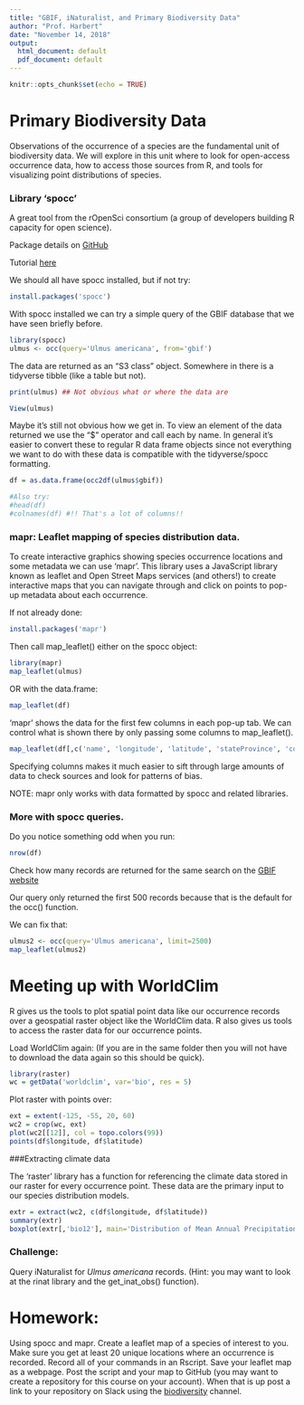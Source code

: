 ```yaml
---
title: "GBIF, iNaturalist, and Primary Biodiversity Data"
author: "Prof. Harbert"
date: "November 14, 2018"
output:
  html_document: default
  pdf_document: default
---
```


```r
knitr::opts_chunk$set(echo = TRUE)
```

# Primary Biodiversity Data

Observations of the occurrence of a species are the fundamental unit of biodiversity data. We will explore in this unit where to look for open-access occurrence data, how to access those sources from R, and tools for visualizing point distributions of species.

### Library 'spocc'

A great tool from the rOpenSci consortium (a group of developers building R capacity for open science).

Package details on [GitHub](https://github.com/ropensci/spocc)

Tutorial [here](https://ropensci.org/tutorials/spocc_tutorial/)

We should all have spocc installed, but if not try:

```r

install.packages('spocc')

```


With spocc installed we can try a simple query of the GBIF database that we have seen briefly before. 

```r
library(spocc)
ulmus <- occ(query='Ulmus americana', from='gbif')
```

The data are returned as an "S3 class" object. Somewhere in there is a tidyverse tibble (like a table but not).

```r
print(ulmus) ## Not obvious what or where the data are
```

```r
View(ulmus)
```

Maybe it's still not obvious how we get in. To view an element of the data returned we use the "$" operator and call each by name. In general it's easier to convert these to regular R data frame objects since not everything we want to do with these data is compatible with the tidyverse/spocc formatting.

```r

df = as.data.frame(occ2df(ulmus$gbif))

#Also try:
#head(df)
#colnames(df) #!! That's a lot of columns!!

```


### mapr: Leaflet mapping of species distribution data.

To create interactive graphics showing species occurrence locations and some metadata we can use 'mapr'. This library uses a JavaScript library known as leaflet and Open Street Maps services (and others!) to create interactive maps that you can navigate through and click on points to pop-up metadata about each occurrence.

If not already done:
```r
install.packages('mapr')
```

Then call map_leaflet() either on the spocc object:

```r
library(mapr)
map_leaflet(ulmus)

```

OR with the data.frame:

```r
map_leaflet(df)
```


'mapr' shows the data for the first few columns in each pop-up tab. We can control what is shown there by only passing some columns to map_leaflet(). 

```r
map_leaflet(df[,c('name', 'longitude', 'latitude', 'stateProvince', 'country', 'year', 'occurrenceID')])
```

Specifying columns makes it much easier to sift through large amounts of data to check sources and look for patterns of bias.

NOTE: mapr only works with data formatted by spocc and related libraries.

### More with spocc queries.

Do you notice something odd when you run:

```r
nrow(df)
```

Check how many records are returned for the same search on the [GBIF website](https://www.gbif.org/species/5361872) 

Our query only returned the first 500 records because that is the default for the occ() function.

We can fix that:

```r
ulmus2 <- occ(query='Ulmus americana', limit=2500)
map_leaflet(ulmus2)
```

# Meeting up with WorldClim

R gives us the tools to plot spatial point data like our occurrence records over a geospatial raster object like the WorldClim data. R also gives us tools to access the raster data for our occurrence points.

Load WorldClim again: (If you are in the same folder then you will not have to download the data again so this should be quick).

```r
library(raster)
wc = getData('worldclim', var='bio', res = 5)

```
Plot raster with points over:

```r
ext = extent(-125, -55, 20, 60)
wc2 = crop(wc, ext)
plot(wc2[[12]], col = topo.colors(99))
points(df$longitude, df$latitude)

```

###Extracting climate data

The 'raster' library has a function for referencing the climate data stored in our raster for every occurrence point. These data are the primary input to our species distribution models.

```r
extr = extract(wc2, c(df$longitude, df$latitude))
summary(extr)
boxplot(extr[,'bio12'], main='Distribution of Mean Annual Precipitation for occurrence of Ulmus americana')
```


### Challenge:

Query iNaturalist for *Ulmus americana* records. (Hint: you may want to look at the rinat library and the get_inat_obs() function).

# Homework:

Using spocc and mapr. Create a leaflet map of a species of interest to you. Make sure you get at least 20 unique locations where an occurrence is recorded. Record all of your commands in an Rscript. Save your leaflet map as a webpage. Post the script and your map to GitHub (you may want to create a repository for this course on your account). When that is up post a link to your repository on Slack using the [biodiversity](https://bio200-bioinformatics.slack.com/messages/CE3344LE4) channel. 